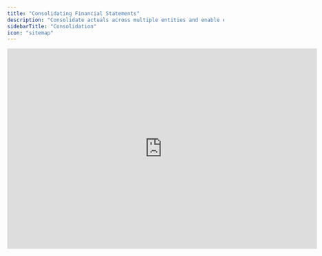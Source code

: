 ```yaml
---
title: "Consolidating Financial Statements"
description: "Consolidate actuals across multiple entities and enable entity-level forecasting."
sidebarTitle: "Consolidation"
icon: "sitemap"
---
```


<iframe width="720" height="466" src="https://www.loom.com/embed/8c8165f77eac4fdda8216aa56b4689c0?sid=b8bffbd4-cd3f-48d8-b9d6-25ef1af2d365" frameborder="0" webkitallowfullscreen mozallowfullscreen allowfullscreen />

## Overview

After connecting and configuring your data sources, the next step is to build a consolidated model. This Masterclass explains how to use consolidation templates to organize your managed instances in Francis, so you can create a reliable, streamlined consolidation process.

## Basics

### Create a model

To consolidate actuals across multiple entities, begin by creating a model in Francis. You can choose to build it from scratch or start with one of our pre-made templates.

* **Starting from a template** is recommended if you’re new to Francis or want a reliable framework for structuring your model. Templates can be edited to suit your specific needs, so you’re not locked into the initial format.

* **Starting from scratch** may suit you if you already have modeling experience or a detailed financial model in Excel or Google Sheets that you want to replicate in Francis. However, most users benefit from starting with a template, as it provides a faster path to a working consolidation setup.

### Map your general ledger

Once your model is set up, map your general ledger accounts from your connected data sources. Go to **Mappings** in the top-left for an overview of your data sources and their respective ledgers.

During this step, unify your general ledger accounts so that actuals from different entities can be automatically imported and consolidated. The next step is to split these consolidated numbers into separate entities for more detailed forecasting.

### Split your model by entities

After mapping your general ledger accounts into a single unified structure, you now have a consolidated view of all entities. For planning purposes, however, you may want to forecast each entity separately.

To enable forecasting at the entity level, split your consolidated sheet into multiple instances. Hover over the sheet that contains your consolidated actuals, select the three dots (**...**) to open the action menu, then choose **Split by...**. A modal will appear where you can create separate instances, each reflecting the actuals for one of your entities.